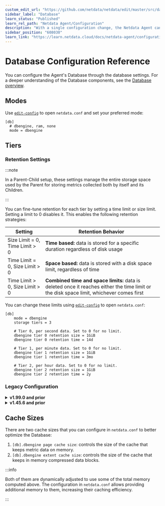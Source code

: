 ```yaml
---
custom_edit_url: "https://github.com/netdata/netdata/edit/master/src/database/CONFIGURATION.md"
sidebar_label: "Database"
learn_status: "Published"
learn_rel_path: "Netdata Agent/Configuration"
description: "With a single configuration change, the Netdata Agent can store days, weeks, or months of metrics at its famous per-second granularity."
sidebar_position: "608030"
learn_link: "https://learn.netdata.cloud/docs/netdata-agent/configuration/database"
---
```


# Database Configuration Reference

You can configure the Agent's Database through the database settings. For a deeper understanding of the Database components, see the [Database overview](/docs/netdata-agent/database).

## Modes

Use [`edit-config`](/docs/netdata-agent/configuration#edit-configuration-files) to open `netdata.conf` and set your preferred mode:

```text
[db]
  # dbengine, ram, none
  mode = dbengine
```

## Tiers

### Retention Settings

:::note

In a Parent-Child setup, these settings manage the entire storage space used by the Parent for storing metrics collected both by itself and its Children.

:::

You can fine-tune retention for each tier by setting a time limit or size limit. Setting a limit to 0 disables it. This enables the following retention strategies:

| Setting                        | Retention Behavior                                                                                                                       |
|--------------------------------|------------------------------------------------------------------------------------------------------------------------------------------|
| Size Limit = 0, Time Limit > 0 | **Time based:** data is stored for a specific duration regardless of disk usage                                                          |
| Time Limit = 0, Size Limit > 0 | **Space based:** data is stored with a disk space limit, regardless of time                                                              |
| Time Limit > 0, Size Limit > 0 | **Combined time and space limits:** data is deleted once it reaches either the time limit or the disk space limit, whichever comes first |

You can change these limits using [`edit-config`](/docs/netdata-agent/configuration#edit-configuration-files) to open `netdata.conf`:

```text
[db]
    mode = dbengine
    storage tiers = 3

    # Tier 0, per second data. Set to 0 for no limit.
    dbengine tier 0 retention size = 1GiB
    dbengine tier 0 retention time = 14d

    # Tier 1, per minute data. Set to 0 for no limit.
    dbengine tier 1 retention size = 1GiB
    dbengine tier 1 retention time = 3mo

    # Tier 2, per hour data. Set to 0 for no limit.
    dbengine tier 2 retention size = 1GiB
    dbengine tier 2 retention time = 2y
```

### Legacy Configuration

<details>
<summary><strong>v1.99.0 and prior</strong></summary>

Netdata prior to v2 supports the following configuration options in `netdata.conf`. They have the same defaults as the latest v2, but the unit of each value is given in the option name, not at the value.

```text
storage tiers = 3
# Tier 0, per second data. Set to 0 for no limit.
dbengine tier 0 disk space MB = 1024
dbengine tier 0 retention days = 14
# Tier 1, per minute data. Set to 0 for no limit.
dbengine tier 1 disk space MB = 1024
dbengine tier 1 retention days = 90
# Tier 2, per hour data. Set to 0 for no limit.
dbengine tier 2 disk space MB = 1024
dbengine tier 2 retention days = 730
```

</details>

<details>
<summary><strong>v1.45.6 and prior</strong></summary>

Netdata versions prior to v1.46.0 relied on disk space-based retention.

**Default Retention Limits:**

| Tier | Resolution          | Size Limit |
|------|---------------------|------------|
| 0    | high (per second)   | 256 MB     |
| 1    | middle (per minute) | 128 MB     |
| 2    | low (per hour)      | 64 GiB     |

You can change these limits in `netdata.conf`:

```text
[db]
    mode = dbengine
    storage tiers = 3
    # Tier 0, per second data
    dbengine multihost disk space MB = 256
    # Tier 1, per minute data
    dbengine tier 1 multihost disk space MB = 1024
    # Tier 2, per hour data
    dbengine tier 2 multihost disk space MB = 1024
```

</details>

## Cache Sizes

There are two cache sizes that you can configure in `netdata.conf` to better optimize the Database:

1. `[db].dbengine page cache size`: controls the size of the cache that keeps metric data on memory.
2. `[db].dbengine extent cache size`: controls the size of the cache that keeps in memory compressed data blocks.

:::info

Both of them are dynamically adjusted to use some of the total memory computed above. The configuration in `netdata.conf` allows providing additional memory to them, increasing their caching efficiency.

:::
